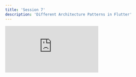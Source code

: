 ```yaml
---
title: 'Session 7'
description: 'Different Architecture Patterns in Flutter'
---
```


<iframe
  className="w-full aspect-video rounded-xl"
  src="https://www.youtube.com/embed/qqSN_2iAx5o"
  frameBorder="0"
  allow="accelerometer; autoplay; clipboard-write; encrypted-media; gyroscope; picture-in-picture"
  allowFullScreen
></iframe>